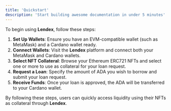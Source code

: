 ```yaml
---
title: 'Quickstart'
description: 'Start building awesome documentation in under 5 minutes'
---
```


To begin using **Lendex**, follow these steps:

1. **Set Up Wallets**: Ensure you have an EVM-compatible wallet (such as MetaMask) and a Cardano wallet ready.
2. **Connect Wallets**: Visit the **Lendex** platform and connect both your MetaMask and Cardano wallets.
3. **Select NFT Collateral**: Browse your Ethereum ERC721 NFTs and select one or more to use as collateral for your loan request.
4. **Request a Loan**: Specify the amount of ADA you wish to borrow and submit your loan request.
5. **Receive Funds**: Once your loan is approved, the ADA will be transferred to your Cardano wallet.

By following these steps, users can quickly access liquidity using their NFTs as collateral through **Lendex**.

